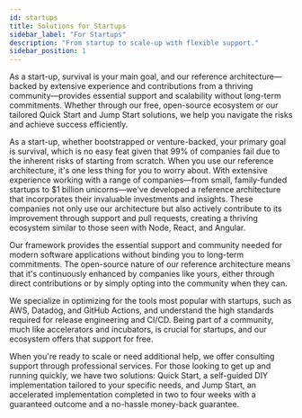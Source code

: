 ```yaml
---
id: startups
title: Solutions for Startups
sidebar_label: "For Startups"
description: "From startup to scale-up with flexible support."
sidebar_position: 1
---
```


<Intro>
As a start-up, survival is your main goal, and our reference architecture—backed by extensive experience and contributions from a thriving community—provides essential support and scalability without long-term commitments. Whether through our free, open-source ecosystem or our tailored Quick Start and Jump Start solutions, we help you navigate the risks and achieve success efficiently.
</Intro>

As a start-up, whether bootstrapped or venture-backed, your primary goal is survival, which is no easy feat given that 99% of companies fail due to the inherent risks of starting from scratch. When you use our reference architecture, it's one less thing for you to worry about. With extensive experience working with a range of companies—from small, family-funded startups to $1 billion unicorns—we've developed a reference architecture that incorporates their invaluable investments and insights. These companies not only use our architecture but also actively contribute to its improvement through support and pull requests, creating a thriving ecosystem similar to those seen with Node, React, and Angular.

Our framework provides the essential support and community needed for modern software applications without binding you to long-term commitments. The open-source nature of our reference architecture means that it's continuously enhanced by companies like yours, either through direct contributions or by simply opting into the community when they can.

We specialize in optimizing for the tools most popular with startups, such as AWS, Datadog, and GitHub Actions, and understand the high standards required for release engineering and CI/CD. Being part of a community, much like accelerators and incubators, is crucial for startups, and our ecosystem offers that support for free.

When you're ready to scale or need additional help, we offer consulting support through professional services. For those looking to get up and running quickly, we have two solutions: Quick Start, a self-guided DIY implementation tailored to your specific needs, and Jump Start, an accelerated implementation completed in two to four weeks with a guaranteed outcome and a no-hassle money-back guarantee.
